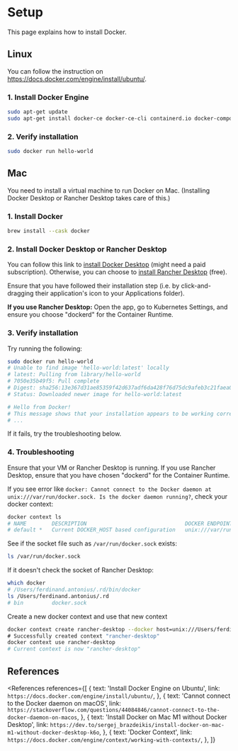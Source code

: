 
# Setup

This page explains how to install Docker.

## Linux

You can follow the instruction on https://docs.docker.com/engine/install/ubuntu/.

### 1. Install Docker Engine

```bash
sudo apt-get update
sudo apt-get install docker-ce docker-ce-cli containerd.io docker-compose-plugin
```

### 2. Verify installation

```bash
sudo docker run hello-world
```

## Mac

You need to install a virtual machine to run Docker on Mac. (Installing Docker Desktop or Rancher Desktop takes care of this.)

### 1. Install Docker

```bash
brew install --cask docker
```

### 2. Install Docker Desktop or Rancher Desktop

You can follow this link to [install Docker Desktop](https://docs.docker.com/desktop/mac/install/) (might need a paid subscription). Otherwise, you can choose to [install Rancher Desktop](https://rancherdesktop.io/) (free).

Ensure that you have followed their installation step (i.e. by click-and-dragging their application's icon to your Applications folder).

**If you use Rancher Desktop:** Open the app, go to Kubernetes Settings, and ensure you choose "dockerd" for the Container Runtime.

### 3. Verify installation

Try running the following:

```bash
sudo docker run hello-world
# Unable to find image 'hello-world:latest' locally
# latest: Pulling from library/hello-world
# 7050e35b49f5: Pull complete
# Digest: sha256:13e367d31ae85359f42d637adf6da428f76d75dc9afeb3c21faea0d976f5c651
# Status: Downloaded newer image for hello-world:latest

# Hello from Docker!
# This message shows that your installation appears to be working correctly.
# ...
```

If it fails, try the troubleshooting below.

### 4. Troubleshooting

Ensure that your VM or Rancher Desktop is running. If you use Rancher Desktop, ensure that you have chosen "dockerd" for the Container Runtime.

If you see error like `docker: Cannot connect to the Docker daemon at unix:///var/run/docker.sock. Is the docker daemon running?`, check your docker context:

```bash
docker context ls
# NAME        DESCRIPTION                               DOCKER ENDPOINT               KUBERNETES ENDPOINT                                                                       ORCHESTRATOR
# default *   Current DOCKER_HOST based configuration   unix:///var/run/docker.sock   https://6E4A4AC9E64703A206C54E673154A8C1.sk1.ap-southeast-1.eks.amazonaws.com (default)   swarm
```

See if the socket file such as `/var/run/docker.sock` exists:

```bash
ls /var/run/docker.sock
```

If it doesn't check the socket of Rancher Desktop:

```bash
which docker
# /Users/ferdinand.antonius/.rd/bin/docker
ls /Users/ferdinand.antonius/.rd
# bin         docker.sock
```

Create a new docker context and use that new context

```bash
docker context create rancher-desktop --docker host=unix:///Users/ferdinand.antonius/.rd/docker.sock\
# Successfully created context "rancher-desktop"
docker context use rancher-desktop
# Current context is now "rancher-desktop"
```

## References

<References
  references={[
    {
      text: 'Install Docker Engine on Ubuntu',
      link: `https://docs.docker.com/engine/install/ubuntu/`,
    },
    {
      text: 'Cannot connect to the Docker daemon on macOS',
      link: `https://stackoverflow.com/questions/44084846/cannot-connect-to-the-docker-daemon-on-macos`,
    },
    {
      text: 'Install Docker on Mac M1 without Docker Desktop',
      link: `https://dev.to/sergej_brazdeikis/install-docker-on-mac-m1-without-docker-desktop-k6o`,
    },
    {
      text: 'Docker Context',
      link: `https://docs.docker.com/engine/context/working-with-contexts/`,
    },
  ]}
></References>
